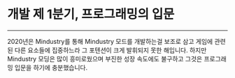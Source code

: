 # 개발 제 1분기, 프로그래밍의 입문

---

2020년은 Mindustry를 통해 Mindustry 모드를 개발하는걸 보조로 삼고 게임에 관련된 다른 요소들에 집중하느라 그 포텐션이 크게 발휘되지 못한 해입니다.
하지만 Mindustry 모딩은 많이 흥미로웠으며 부진한 성장 속도에도 불구하고 그것은 프로그래밍 입문을 하기에 충분했습니다.
